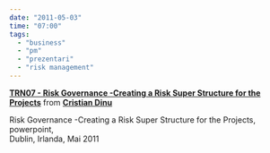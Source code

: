 ```yaml
---
date: "2011-05-03"
time: "07:00"
tags:
  - "business"
  - "pm"
  - "prezentari"
  - "risk management"
---
```


::: {style="margin-bottom:5px"}
**[TRN07 - Risk Governance -Creating a Risk Super Structure for the Projects](http://www.slideshare.net/cristiandinuinfoideea/trn07-risk-governance-creating-a-risk-super-structure-for-the-projects "TRN07 - Risk Governance -Creating a Risk Super Structure for the Projects"){target="_blank"}** from **[Cristian Dinu](http://www.slideshare.net/cristiandinuinfoideea){target="_blank"}**
:::

::: caption
Risk Governance -Creating a Risk Super Structure for the Projects, powerpoint,\
Dublin, Irlanda, Mai 2011
:::